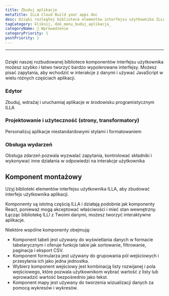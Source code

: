```yaml
---
title: Zbuduj aplikacje
metaTitle: ILLA Cloud Build your apps doc
desc: Dzięki rozległej bibliotece elementów interfejsu użytkownika ILLA Cloud, możesz szybko i łatwo tworzyć wysoce wypolerowane interfejsy
tagCategory: kliknij, dok_menu_buduj_aplikacja_
categoryName: 👋 Wprowadzenie
categoryPriority: 1
postPriority: 1
---
```


* * *

## <h2 hidden>Zbuduj swoje aplikacje</h2>

Dzięki naszej rozbudowanej bibliotece komponentów interfejsu użytkownika możesz szybko i łatwo tworzyć bardzo wypolerowane interfejsy. Możesz pisać zapytania, aby wchodzić w interakcje z danymi i używać JavaScript w wielu różnych częściach aplikacji.

### Edytor

Zbuduj, wdrażaj i uruchamiaj aplikacje w środowisku programistycznym ILLA

### Projektowanie i użyteczność (strony, transformatory)

Personalizuj aplikacje niestandardowymi stylami i formatowaniem

### Obsługa wydarzeń

Obsługa zdarzeń pozwala wyzwalać zapytania, kontrolować składniki i wykonywać inne działania w odpowiedzi na interakcje użytkownika

## Komponent montażowy

Użyj biblioteki elementów interfejsu użytkownika ILLA, aby zbudować interfejs użytkownika aplikacji.

Komponenty są istotną częścią ILLA i działają podobnie jak komponenty React, ponieważ mogą akceptować właściwości i mieć stan wewnętrzny. Łącząc bibliotekę ILLI z Twoimi danymi, możesz tworzyć interaktywne aplikacje.

Niektóre wspólne komponenty obejmują:

-   Komponent tabeli jest używany do wyświetlania danych w formacie tabelarycznym i oferuje funkcje takie jak sortowanie, filtrowanie, paginacja i eksport CSV.
-   Komponent formularza jest używany do grupowania pól wejściowych i przesyłania ich jako jedna jednostka.
-   Wybierz komponent wejściowy jest kombinacją listy rozwijanej i pola wejściowego, które pozwala użytkownikom wybrać wartość z listy lub wprowadzić wartość bezpośrednio jako tekst.
-   Komponent mapy jest używany do tworzenia wizualizacji danych za pomocą wykresów i wykresów.

